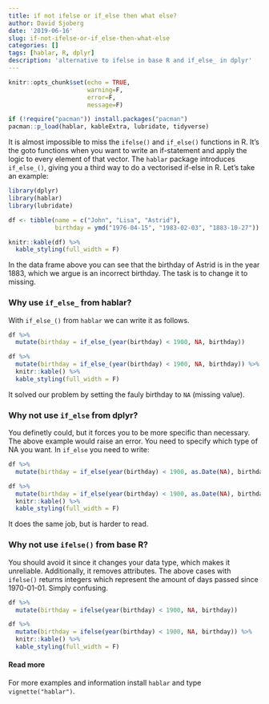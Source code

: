 ```yaml
---
title: if not ifelse or if_else then what else?
author: David Sjoberg
date: '2019-06-16'
slug: if-not-ifelse-or-if_else-then-what-else
categories: []
tags: [hablar, R, dplyr]
description: 'alternative to ifelse in base R and if_else_ in dplyr'
---
```


```r
knitr::opts_chunk$set(echo = TRUE,
                      warning=F,
                      error=F,
                      message=F)
```

```r
if (!require("pacman")) install.packages("pacman")
pacman::p_load(hablar, kableExtra, lubridate, tidyverse)
```

It is almost impossible to miss the `ifelse()` and `if_else()` functions in R. It's the goto functions when you want to write an if-statement and apply the logic to every element of that vector. The `hablar` package introduces `if_else_()`, giving you a third way to do a vectorised if-else in R. Let's take an example:

```r
library(dplyr)
library(hablar)
library(lubridate)

df <- tibble(name = c("John", "Lisa", "Astrid"),
             birthday = ymd("1976-04-15", "1983-02-03", "1883-10-27"))
```

```r
knitr::kable(df) %>%
  kable_styling(full_width = F)
```

In the data frame above you can see that the birthday of Astrid is in the year 1883, which we argue is an incorrect birthday. The task is to change it to missing.

### Why use `if_else_` from **hablar**?

 With `if_else_()` from `hablar` we can write it as follows.

```r
df %>% 
  mutate(birthday = if_else_(year(birthday) < 1900, NA, birthday))
```

```r
df %>% 
  mutate(birthday = if_else_(year(birthday) < 1900, NA, birthday)) %>% 
  knitr::kable() %>%
  kable_styling(full_width = F)
```

It solved our problem by setting the fauly birthday to `NA` (missing value).

### Why not use `if_else` from **dplyr**?

You definetly could, but it forces you to be more specific than necessary. The above example would raise an error. You need to specify which type of NA you want. In `if_else` you need to write:

```r
df %>% 
  mutate(birthday = if_else(year(birthday) < 1900, as.Date(NA), birthday))
```

```r
df %>% 
  mutate(birthday = if_else(year(birthday) < 1900, as.Date(NA), birthday)) %>% 
  knitr::kable() %>%
  kable_styling(full_width = F)
```

It does the same job, but is harder to read.

### Why not use `ifelse()` from **base R**?

You should avoid it since it changes your data type, which makes it unreliable. Additionally, it removes attributes. The above cases with `ifelse()` returns integers which represent the amount of days passed since 1970-01-01. Simply confusing.

```r
df %>% 
  mutate(birthday = ifelse(year(birthday) < 1900, NA, birthday))
```

```r
df %>% 
  mutate(birthday = ifelse(year(birthday) < 1900, NA, birthday)) %>% 
  knitr::kable() %>%
  kable_styling(full_width = F)
```

#### Read more

For more examples and information install `hablar` and type `vignette("hablar")`.